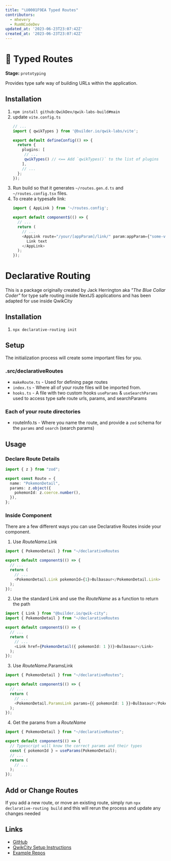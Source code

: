 ```yaml
---
title: "\U0001F9EA Typed Routes"
contributors:
  - mhevery
  - RumNCodeDev
updated_at: '2023-06-23T23:07:42Z'
created_at: '2023-06-23T23:07:42Z'
---
```


# 🧪 Typed Routes
**Stage:** `prototyping`

Provides type safe way of building URLs within the application.

## Installation

1. `npm install github:QwikDev/qwik-labs-build#main`
2. update `vite.config.ts`
   ```typescript
   // ...
   import { qwikTypes } from '@builder.io/qwik-labs/vite';

   export default defineConfig(() => {
     return {
       plugins: [
        // ...
        qwikTypes() // <== Add `qwikTypes()` to the list of plugins
       ],
       // ...
     };
   });
   ```
3. Run build so that it generates `~/routes.gen.d.ts` and `~/routes.config.tsx` files.
3. To create a typesafe link:
   ```typescript
   import { AppLink } from '~/routes.config';

   export default component$(() => {
     // ...
     return (
       // ...
       <AppLink route="/your/[appParam]/link/" param:appParam={"some-value"}>
         Link text
       </AppLink>
     );
   });
   ```


# Declarative Routing
This is a package originally created by Jack Herrington aka *"The Blue Collar Coder"* for type safe routing inside NextJS applications and has been adapted for use inside QwikCity

## Installation
1. `npx declarative-routing init`

## Setup
The initialization process will create some important files for you.

### .src/declarativeRoutes
- `makeRoute.ts` - Used for defining page routes
- `index.ts` - Where all of your route files will be imported from.
- `hooks.ts` - A file with two custom hooks `useParams` & `useSearchParams` used to access type safe route urls, params, and searchParams

### Each of your route directories
- routeInfo.ts - Where you name the route, and provide a `zod` schema for the `params` and `search` (search params)

## Usage

### Declare Route Details
```typescript title="/src/routes/pokemon/[pokemonId]/routeInfo.ts"
import { z } from "zod";

export const Route = {
  name: "PokemonDetail",
  params: z.object({
    pokemonId: z.coerce.number(),
  }),
};
```

### Inside Component
There are a few different ways you can use Declarative Routes inside your component.

1. Use *RouteName*.Link
```typescript title="myComponent.tsx"
import { PokemonDetail } from "~/declarativeRoutes

export default component$(() => {
  // ...
  return (
    // ...
    <PokemonDetail.Link pokemonId={1}>Bulbasaur</PokemonDetail.Link>
  );
});
```

2. Use the standard Link and use the *RouteName* as a function to return the path
```typescript title="myComponent.tsx"
import { Link } from "@builder.io/qwik-city";
import { PokemonDetail } from "~/declarativeRoutes

export default component$(() => {
  // ...
  return (
    // ...
    <Link href={PokemonDetail({ pokemonId: 1 })}>Bulbasaur</Link>
  );
});
```
3. Use *RouteName*.ParamsLink
```typescript title="myComponent.tsx"
import { PokemonDetail } from "~/declarativeRoutes";

export default component$(() => {
  // ...
  return (
    // ...
    <PokemonDetail.ParamsLink params={{ pokemonId: 1 }}>Bulbasaur</PokemonDetail.ParamsLink>
  );
});
```
4. Get the params from a *RouteName*

```typescript title="myComponent.tsx"
import { PokemonDetail } from "~/declarativeRoutes";

export default component$(() => {
  // Typescript will know the correct params and their types
  const { pokemonId } = useParams(PokemonDetail);
  // ...
  return (
    // ...
  );
});
```

## Add or Change Routes
If you add a new route, or move an existing route, simply run `npx declarative-routing build` and this will rerun the process and update any changes needed

## Links
- [GitHub](https://github.com/ProNextJS/declarative-routing)
- [QwikCity Setup Instructions](https://github.com/ProNextJS/declarative-routing/blob/main/docs/qwikcity.md)
- [Example Repos](https://github.com/ProNextJS/declarative-routing/tree/main/examples/qwikcity)
